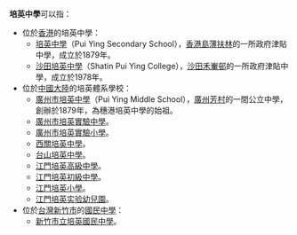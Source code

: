 {{Not|華英中學}}
'''培英中學'''可以指：
*位於[[香港|香港]]的培英中學：
**[[香港培英中學|培英中學]]（Pui Ying Secondary School），[[香港島|香港島]][[薄扶林|薄扶林]]的一所政府津貼中學，成立於1879年。
**[[沙田培英中學|沙田培英中學]]（Shatin Pui Ying College），[[沙田_(香港)|沙田]][[禾輋邨|禾輋邨]]的一所政府津貼中學，成立於1978年。
*位於[[中國大陸|中國大陸]]的培英體系學校：
**[[廣州市培英中學|廣州市培英中學]]（Pui Ying Middle School），[[廣州|廣州]][[芳村|芳村]]的一間公立中學，創辦於1879年，為穗港培英中學的始祖。
**[[廣州市培英實驗中學|廣州市培英實驗中學]]。
**[[廣州市培英實驗小學|廣州市培英實驗小學]]。
**[[西關培英中學|西關培英中學]]。
**[[台山培英中學|台山培英中學]]。
**[[江門培英高級中學|江門培英高級中學]]。
**[[江門培英初級中學|江門培英初級中學]]。
**[[江門培英小學|江門培英小學]]。
**[[江門培英实验幼兒園|江門培英实验幼兒園]]。
*位於[[台灣|台灣]][[新竹市|新竹市]]的[[國民中學|國民中學]]：
**[[新竹市立培英國民中學|新竹市立培英國民中學]]。
{{消歧義|CAT=四字教育機構消歧義}}